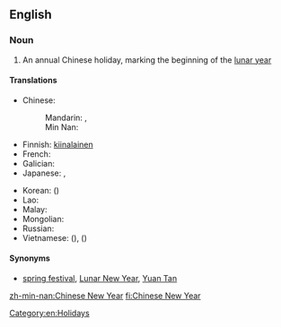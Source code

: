 ==English==
{{wikipedia}}

===Noun===
{{en-noun|head=[[Chinese]] [[New Year]]}}

# An annual Chinese holiday, marking the beginning of the [[lunar year]]

====Translations====
{{trans-top|a Chinese holiday}}
* Chinese:
*: Mandarin: {{t|cmn|春節|sc=Hani}}, {{t+|cmn|春节|tr=chūnjié|sc=Hani}}
*: Min Nan: {{t+|nan|新正|tr=sin-chiaⁿ|sc=Hans}}
* Finnish: [[kiinalainen]] {{t+|fi|uusivuosi}}
* French: {{t+|fr|nouvel an chinois|m}}
* Galician: {{t|gl|aninovo chinés|m}}
* Japanese: {{t|ja|旧正月|tr=きゅうしょうがつ, kyūshōgatsu}}, {{t+|ja|春節|tr=しゅんせつ, shunsetsu}}
{{trans-mid}}
* Korean: {{t|ko|춘절|tr=chunjeol}} ({{t+|ko|春節}})
* Lao: {{t-needed|lo}}
* Malay: {{t|ms|Tahun Baru Cina}}
* Mongolian: {{t-needed|mn}}
* Russian: {{t|ru|Китайский Новый год|m|tr=Kitájskij Nóvyj god}}
* Vietnamese: {{t+|vi|Tết Nguyên Đán}} ({{t|vi|節元旦|sc=Hani}}), {{t|vi|Xuân tiết}} ({{t|vi|春節|sc=Hani}})
{{trans-bottom}}

====Synonyms====
* [[spring festival]], [[Lunar New Year]], [[Yuan Tan]]

[[Category:en:Holidays]]

[[zh-min-nan:Chinese New Year]]
[[fi:Chinese New Year]]